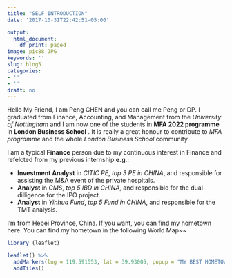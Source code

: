 ```yaml
---
title: "SELF INTRODUCTION"
date: '2017-10-31T22:42:51-05:00'

output:
  html_document:
    df_print: paged
image: pic88.JPG
keywords: ''
slug: blog5
categories:
- ''
- ''
draft: no
---
```


Hello My Friend, I am Peng CHEN and you can call me Peng or DP. I graduated from Finance, Accounting, and Management from the *University of Nottingham* and I am now one of the students in **MFA 2022 programme** in **London Business School** . It is really a great honour to contribute to *MFA programme* and the whole *London Business School* community.

I am a typical **Finance** person due to my continuous interest in Finance and refelcted from my previous internship **e.g.**:

* **Investment Analyst** in *CITIC PE*, *top 3 PE in CHINA*, and responsible for assisting the M&A event of the private hospitals. 
* **Analyst** in *CMS*, *top 5 IBD in CHINA*, and responsible for the dual dilligence for the IPO project.
* **Analyst** in *Yinhua Fund*, *top 5 Fund in CHINA*, and responsible for the TMT analysis.

I'm from Hebei Province, China. If you want, you can find my hometown here. You can find my hometown in the following World Map~~



```r
library (leaflet)
```


```r
leaflet() %>%
  addMarkers(lng = 119.591553, lat = 39.93005, popup = "MY BEST HOMETOWN")%>%
  addTiles()
```
